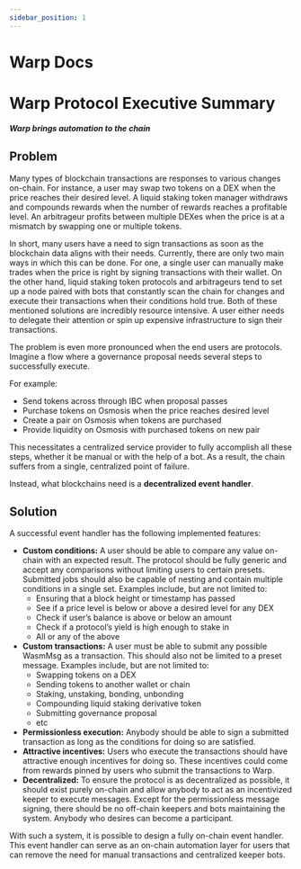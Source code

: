 ```yaml
---
sidebar_position: 1
---
```

# Warp Docs

# **Warp Protocol Executive Summary**

***********************************Warp brings automation to the chain***********************************

## Problem

Many types of blockchain transactions are responses to various changes on-chain. For instance, a user may swap two tokens on a DEX when the price reaches their desired level. A liquid staking token manager withdraws and compounds rewards when the number of rewards reaches a profitable level. An arbitrageur profits between multiple DEXes when the price is at a mismatch by swapping one or multiple tokens. 

In short, many users have a need to sign transactions as soon as the blockchain data aligns with their needs. Currently, there are only two main ways in which this can be done. For one, a single user can manually make trades when the price is right by signing transactions with their wallet. On the other hand, liquid staking token protocols and arbitrageurs tend to set up a node paired with bots that constantly scan the chain for changes and execute their transactions when their conditions hold true. Both of these mentioned solutions are incredibly resource intensive. A user either needs to delegate their attention or spin up expensive infrastructure to sign their transactions.

The problem is even more pronounced when the end users are protocols. Imagine a flow where a governance proposal needs several steps to successfully execute. 

For example:

- Send tokens across through IBC when proposal passes
- Purchase tokens on Osmosis when the price reaches desired level
- Create a pair on Osmosis when tokens are purchased
- Provide liquidity on Osmosis with purchased tokens on new pair

This necessitates a centralized service provider to fully accomplish all these steps, whether it be manual or with the help of a bot. As a result, the chain suffers from a single, centralized point of failure.

Instead, what blockchains need is a **decentralized event handler**.

## Solution

A successful event handler has the following implemented features:

- **Custom conditions:** A user should be able to compare any value on-chain with an expected result. The protocol should be fully generic and accept any comparisons without limiting users to certain presets. Submitted jobs should also be capable of nesting and contain multiple conditions in a single set. Examples include, but are not limited to:
    - Ensuring that a block height or timestamp has passed
    - See if a price level is below or above a desired level for any DEX
    - Check if user’s balance is above or below an amount
    - Check if a protocol’s yield is high enough to stake in
    - All or any of the above
- **Custom transactions:** A user must be able to submit any possible WasmMsg as a transaction. This should also not be limited to a preset message. Examples include, but are not limited to:
    - Swapping tokens on a DEX
    - Sending tokens to another wallet or chain
    - Staking, unstaking, bonding, unbonding
    - Compounding liquid staking derivative token
    - Submitting governance proposal
    - etc
- ************************************************Permissionless execution:************************************************ Anybody should be able to sign a submitted transaction as long as the conditions for doing so are satisfied.
- ********************************************Attractive incentives:******************************************** Users who execute the transactions should have attractive enough incentives for doing so. These incentives could come from rewards pinned by users who submit the transactions to Warp.
- ********************************************************************************************Decentralized:******************************************************************************************** To ensure the protocol is as decentralized as possible, it should exist purely on-chain and allow anybody to act as an incentivized keeper to execute messages. Except for the permissionless message signing, there should be no off-chain keepers and bots maintaining the system. Anybody who desires can become a participant.

With such a system, it is possible to design a fully on-chain event handler. This event handler can serve as an on-chain automation layer for users that can remove the need for manual transactions and centralized keeper bots.